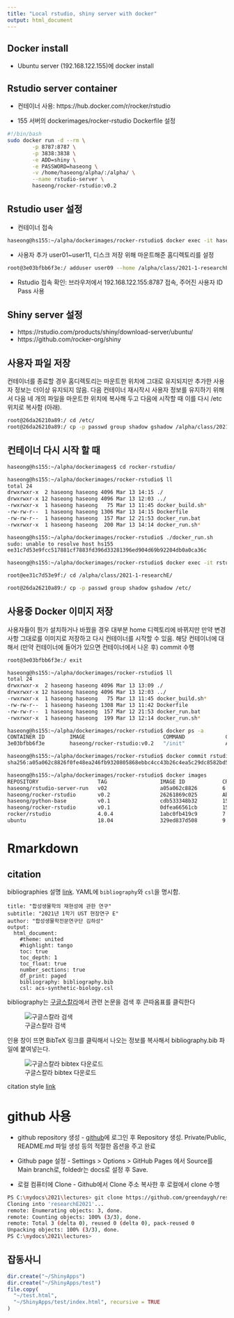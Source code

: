 ```yaml
---
title: "Local rstudio, shiny server with docker"
output: html_document
---
```



## Docker install

* Ubuntu server (192.168.122.155)에 docker install 

## Rstudio server container 

* 컨테이너 사용: https://hub.docker.com/r/rocker/rstudio

* 155 서버의 dockerimages/rocker-rstudio Dockerfile 설정

```bash
#!/bin/bash
sudo docker run -d --rm \
        -p 8787:8787 \
        -p 3838:3838 \
        -e ADD=shiny \
        -e PASSWORD=haseong \
        -v /home/haseong/alpha/:/alpha/ \
        --name rstudio-server \
        haseong/rocker-rstudio:v0.2

```


## Rstudio user 설정

* 컨테이너 접속 

```bash
haseong@hs155:~/alpha/dockerimages/rocker-rstudio$ docker exec -it haseong/rocker-rstudio:v0.2 /bin/bash
```

* 사용자 추가 user01~user11, 디스크 저장 위해 마운트해준 홈디렉토리를 설정 

```bash
root@3e03bfbb6f3e:/ adduser user09 --home /alpha/class/2021-1-researchE/user09
```

* Rstudio 접속 확인: 브라우저에서 192.168.122.155:8787 접속, 주어진 사용자 ID Pass 사용 


## Shiny server 설정

* https://rstudio.com/products/shiny/download-server/ubuntu/
* https://github.com/rocker-org/shiny

## 사용자 파일 저장

컨테이너를 종료할 경우 홈디렉토리는 마운트한 위치에 그대로 유지되지만 추가한 사용자 정보는 더이상 유지되지 않음. 다음 컨테이너 재시작시 사용자 정보를 유지하기 위해서 다음 네 개의 파일을 마운트한 위치에 복사해 두고 다음에 시작할 때 이를 다시 /etc 위치로 복사함 (아래). 

```bash
root@26da26210a89:/ cd /etc/
root@26da26210a89:/ cp -p passwd group shadow gshadow /alpha/class/2021-1-researchE/

```


## 컨테이너 다시 시작 할 때 
```bash
haseong@hs155:~/alpha/dockerimages$ cd rocker-rstudio/

haseong@hs155:~/alpha/dockerimages/rocker-rstudio$ ll
total 24
drwxrwxr-x  2 haseong haseong 4096 Mar 13 14:15 ./
drwxrwxr-x 12 haseong haseong 4096 Mar 13 12:03 ../
-rwxrwxr-x  1 haseong haseong   75 Mar 13 11:45 docker_build.sh*
-rw-rw-r--  1 haseong haseong 1306 Mar 13 14:15 Dockerfile
-rw-rw-r--  1 haseong haseong  157 Mar 12 21:53 docker_run.bat
-rwxrwxr-x  1 haseong haseong  200 Mar 13 14:14 docker_run.sh*

haseong@hs155:~/alpha/dockerimages/rocker-rstudio$ ./docker_run.sh 
sudo: unable to resolve host hs155
ee31c7d53e9fcc517881cf7883fd396d33281396ed904d69b92204db0a0ca36c

haseong@hs155:~/alpha/dockerimages/rocker-rstudio$ docker exec -it rstudio-server /bin/bash

root@ee31c7d53e9f:/ cd /alpha/class/2021-1-researchE/

root@26da26210a89:/ cp -p passwd group shadow gshadow /etc/
```



## 사용중 Docker 이미지 저장

사용자들이 뭔가 설치하거나 바꿨을 경우 대부분 home 디렉토리에 바뀌지만 만약 변경사항 그대로를 이미지로 저장하고 다시 컨테이너를 시작할 수 있음. 해당 컨테이너에 대해서 (만약 컨테이너에 들어가 있으면 컨테이너에서 나온 후) commit 수행

```bash
root@3e03bfbb6f3e:/ exit

haseong@hs155:~/alpha/dockerimages/rocker-rstudio$ ll
total 24
drwxrwxr-x  2 haseong haseong 4096 Mar 13 13:09 ./
drwxrwxr-x 12 haseong haseong 4096 Mar 13 12:03 ../
-rwxrwxr-x  1 haseong haseong   75 Mar 13 11:45 docker_build.sh*
-rw-rw-r--  1 haseong haseong 1308 Mar 13 11:42 Dockerfile
-rw-rw-r--  1 haseong haseong  157 Mar 12 21:53 docker_run.bat
-rwxrwxr-x  1 haseong haseong  199 Mar 13 12:14 docker_run.sh*

haseong@hs155:~/alpha/dockerimages/rocker-rstudio$ docker ps -a
CONTAINER ID        IMAGE                         COMMAND             CREATED             STATUS              PORTS                                            NAMES
3e03bfbb6f3e        haseong/rocker-rstudio:v0.2   "/init"             About an hour ago   Up About an hour    0.0.0.0:3838->3838/tcp, 0.0.0.0:8787->8787/tcp   rstudio-server

haseong@hs155:~/alpha/dockerimages/rocker-rstudio$ docker commit rstudio-server haseong/rstudio-server-run:v02 
sha256:a05a062c8826f0fe48ea246fb9320805868ebbc4cc43b26c4ea5c29dc8582bd5

haseong@hs155:~/alpha/dockerimages/rocker-rstudio$ docker images
REPOSITORY                   TAG                 IMAGE ID            CREATED             SIZE
haseong/rstudio-server-run   v02                 a05a062c8826        6 seconds ago       2.92GB
haseong/rocker-rstudio       v0.2                26261869c025        About an hour ago   2.47GB
haseong/python-base          v0.1                cdb533348b32        15 hours ago        9.39GB
haseong/rocker-rstudio       v0.1                0dfea66561cb        15 hours ago        2.16GB
rocker/rstudio               4.0.4               1abc0fb419c9        7 days ago          1.95GB
ubuntu                       18.04               329ed837d508        9 days ago          63.3MB

```




# Rmarkdown
## citation

bibliographies 설명 [link](https://bookdown.org/yihui/rmarkdown-cookbook/bibliography.html). YAML에 `bibliography`와 `csl`을 명시함. 
```
title: "합성생물학의 재현성에 관한 연구"
subtitle: "2021년 1학기 UST 현장연구 E"
author: "합성생물학전문연구단 김하성"
output:
  html_document: 
    #theme: united
    #highlight: tango
    toc: true
    toc_depth: 1
    toc_float: true
    number_sections: true
    df_print: paged
    bibliography: bibliography.bib
    csl: acs-synthetic-biology.csl
```

bibliography는 [구글스칼라](https://scholar.google.co.kr/)에서 관련 논문을 검색 후 큰따옴표를 클릭한다

![구글스칼라 검색](google_scholar_search.JPG)

인용 창이 뜨면 BibTeX 링크를 클릭해서 나오는 정보를 복사해서 bibliography.bib 파일에 붙여넣는다. 

![구글스칼라 bibtex 다운로드](google_scholar_bibtex.JPG)

citation style [link](https://www.zotero.org/styles)



# github 사용

* github repository 생성 - [github](https://github.com)에 로그인 후 Repository  생성. Private/Public, README.md 파일 생성 등의 적절한 옵션을 주고 완료

* Github page 설정 - Settings > Options > GitHub Pages 에서 Source를 Main branch로, foldedr는 docs로 설정 후 Save. 

* 로컬 컴퓨터에 Clone - Github에서 Clone 주소 복사한 후 로컬에서 clone 수행



```bash
PS C:\mydocs\2021\lectures> git clone https://github.com/greendaygh/researchE2021.git
Cloning into 'researchE2021'...
remote: Enumerating objects: 3, done.
remote: Counting objects: 100% (3/3), done.
remote: Total 3 (delta 0), reused 0 (delta 0), pack-reused 0
Unpacking objects: 100% (3/3), done.
PS C:\mydocs\2021\lectures>

```







## 잡동사니

```r
dir.create("~/ShinyApps")
dir.create("~/ShinyApps/test")
file.copy(
  "~/test.html",
  "~/ShinyApps/test/index.html", recursive = TRUE
)
```
